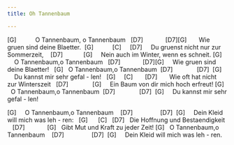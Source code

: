 ```yaml
---
title: Oh Tannenbaum

---
```


 [G]          
O Tannenbaum, o Tannenbaum
   [D7]             [D7][G]      
Wie gruen sind deine Blaetter.
  [G]           [C]     [D7]     
Du gruenst nicht nur zur Sommerzeit,
    [D7]            [G]     
Nein auch im Winter, wenn es schneit.
 [G]      
O Tannenbaum,o Tannenbaum
   [D7]             [D7][G]     
Wie gruen sind deine Blaetter!
  
 [G]  
O Tannenbaum,o Tannenbaum 
  [D7]              [D7]  [G]      
Du kannst mir sehr gefal - len!
   [G]     [C]       [D7]       
Wie oft hat nicht zur Winterszeit
   [D7]              [G]     
Ein Baum von dir mich hoch erfreut!
 [G]  
O Tannenbaum,o Tannenbaum
  [D7]              [D7]  [G]     
Du kannst mir sehr gefal - len!

 [G]    
O Tannenbaum,o Tannenbaum
    [D7]                [D7]  [G]     
Dein Kleid will mich was leh - ren:
   [G]      [C]   [D7]  
Die Hoffnung und Bestaendigkeit
    [D7]             [G]  
Gibt Mut und Kraft zu jeder Zeit!
 [G]  
O Tannenbaum,o Tannenbaum
    [D7]                [D7]  [G]     
Dein Kleid will mich was leh - ren. 

